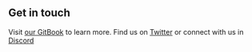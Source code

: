## Get in touch

Visit [our GitBook](https://docs.irrigation.finance/irrigation-protocol/) to learn more. Find us on [Twitter](https://twitter.com/IrrigationProto) or connect with us in [Discord](https://discord.gg/IrrigationProtocol)
